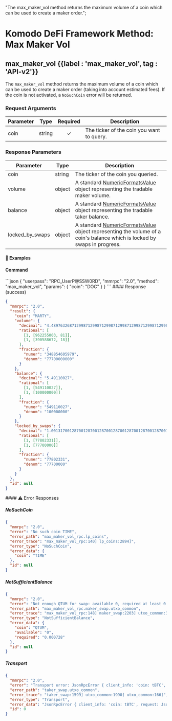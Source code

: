   "The max_maker_vol method returns the maximum volume of a coin which can be used to create a maker order.";

# Komodo DeFi Framework Method: Max Maker Vol

## max\_maker\_vol {{label : 'max_maker_vol', tag : 'API-v2'}}

The `max_maker_vol` method returns the maximum volume of a coin which can be used to create a maker order (taking into account estimated fees). If the coin is not activated, a `NoSuchCoin` error will be returned.

### Request Arguments

| Parameter | Type   | Required | Description                               |
| --------- | ------ | :------: | ----------------------------------------- |
| coin      | string |     ✓    | The ticker of the coin you want to query. |

### Response Parameters

| Parameter         | Type   | Description                                                                                                                                                                                    |
| ----------------- | ------ | ---------------------------------------------------------------------------------------------------------------------------------------------------------------------------------------------- |
| coin              | string | The ticker of the coin you queried.                                                                                                                                                            |
| volume            | object | A standard [NumericFormatsValue](/komodo-defi-framework/api/common_structures/#numeric-formats-value) object representing the tradable maker volume.                                           |
| balance           | object | A standard [NumericFormatsValue](/komodo-defi-framework/api/common_structures/#numeric-formats-value) object representing the tradable taker balance.                                          |
| locked\_by\_swaps | object | A standard [NumericFormatsValue](/komodo-defi-framework/api/common_structures/#numeric-formats-value) object representing the volume of a coin's balance which is locked by swaps in progress. |

#### 📌 Examples

#### Command

<CodeGroup title="Max Maker Vol" tag="POST" label="max_maker_vol" mm2MethodDecorate="true">
  ```json
  {
    "userpass": "RPC_UserP@SSW0RD",
    "mmrpc": "2.0",
    "method": "max_maker_vol",
    "params": {
      "coin": "DOC"
    }
  }
  ```
</CodeGroup>

<CollapsibleSection expandedText="Hide Max Maker Vol Response" collapsedText="Show Max Maker Vol Response">
  #### Response (success)

  ```json
  {
    "mmrpc": "2.0",
    "result": {
      "coin": "MARTY",
      "volume": {
        "decimal": "4.489763268712998712998712998712998712998712998712998712998712998712998712998712998712998712998712999",
        "rational": [
          [1, [962255003, 81]],
          [1, [390588672, 18]]
        ],
        "fraction": {
          "numer": "348854605979",
          "denom": "77700000000"
        }
      },
      "balance": {
        "decimal": "5.49110027",
        "rational": [
          [1, [549110027]],
          [1, [100000000]]
        ],
        "fraction": {
          "numer": "549110027",
          "denom": "100000000"
        }
      },
      "locked_by_swaps": {
        "decimal": "1.001317001287001287001287001287001287001287001287001287001287001287001287001287001287001287001287001",
        "rational": [
          [1, [77802331]],
          [1, [77700000]]
        ],
        "fraction": {
          "numer": "77802331",
          "denom": "77700000"
        }
      }
    },
    "id": null
  }
  ```
</CollapsibleSection>

<CollapsibleSection expandedText="Hide Error Responses" collapsedText="Show Error Responses">
  #### ⚠️ Error Responses

  ##### NoSuchCoin

  ```json
  {
    "mmrpc": "2.0",
    "error": "No such coin TIME",
    "error_path": "max_maker_vol_rpc.lp_coins",
    "error_trace": "max_maker_vol_rpc:140] lp_coins:2894]",
    "error_type": "NoSuchCoin",
    "error_data": {
      "coin": "TIME"
    },
    "id": null
  }
  ```

  ##### NotSufficientBalance

  ```json
  {
    "mmrpc": "2.0",
    "error": "Not enough QTUM for swap: available 0, required at least 0.000728, locked by swaps None",
    "error_path": "max_maker_vol_rpc.maker_swap.utxo_common",
    "error_trace": "max_maker_vol_rpc:148] maker_swap:2203] utxo_common:3327] utxo_common:892]",
    "error_type": "NotSufficientBalance",
    "error_data": {
      "coin": "QTUM",
      "available": "0",
      "required": "0.000728"
    },
    "id": null
  }
  ```

  ##### Transport

  ```json
  {
    "mmrpc": "2.0",
    "error": "Transport error: JsonRpcError { client_info: 'coin: tBTC', request: JsonRpcRequest { jsonrpc: '2.0', id: '31', method: 'blockchain.estimatefee', params: [Number(1), String('ECONOMICAL')] }, error: Transport('rpc_clients:1237] rpc_clients:1239] ['rpc_clients:2047] common:1385] future timed out']') }",
    "error_path": "taker_swap.utxo_common",
    "error_trace": "taker_swap:1599] utxo_common:1990] utxo_common:166]",
    "error_type": "Transport",
    "error_data": "JsonRpcError { client_info: 'coin: tBTC', request: JsonRpcRequest { jsonrpc: '2.0', id: '31', method: 'blockchain.estimatefee', params: [Number(1), String('ECONOMICAL')] }, error: Transport('rpc_clients:1237] rpc_clients:1239] ['rpc_clients:2047] common:1385] future timed out']') }",
    "id": 0
  }
  ```
</CollapsibleSection>
